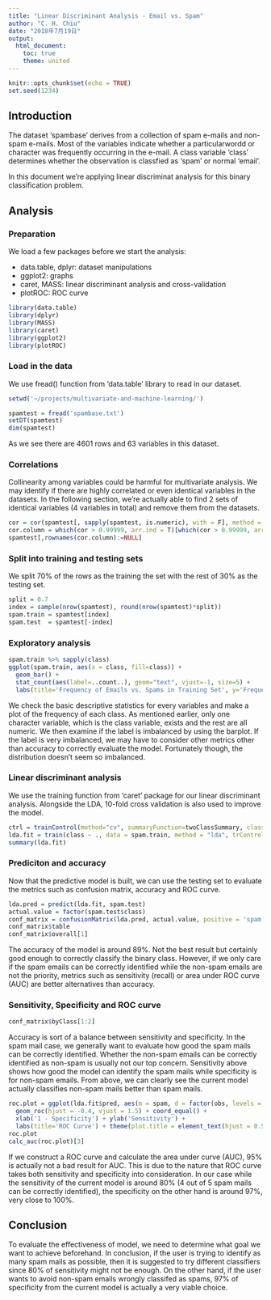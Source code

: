 ```yaml
---
title: "Linear Discriminant Analysis - Email vs. Spam"
author: "C. H. Chiu"
date: "2018年7月19日"
output: 
  html_document:
    toc: true
    theme: united
---
```


```r
knitr::opts_chunk$set(echo = TRUE)
set.seed(1234)
```

## Introduction
The dataset 'spambase' derives from a collection of spam e-mails and non-spam e-mails. Most of the variables indicate whether a particularwordd or character was frequently occurring in the e-mail. A class variable 'class' determines whether the observation is classfied as 'spam' or normal 'email'.

In this document we're applying linear discriminat analysis for this binary classification problem.

## Analysis
### Preparation
We load a few packages before we start the analysis:

* data.table, dplyr: dataset manipulations
* ggplot2: graphs
* caret, MASS: linear discriminant analysis and cross-validation
* plotROC: ROC curve
```r
library(data.table)
library(dplyr)
library(MASS)
library(caret)
library(ggplot2)
library(plotROC)
```

### Load in the data
We use fread() function from 'data.table' library to read in our dataset.
```r
setwd('~/projects/multivariate-and-machine-learning/')
```

```r
spamtest = fread('spambase.txt')
setDT(spamtest)
dim(spamtest)
```

As we see there are 4601 rows and 63 variables in this dataset.

### Correlations
Collinearity among variables could be harmful for multivariate analysis. We may identify if there are highly correlated or even identical variables in the datasets. In the following section, we're actually able to find 2 sets of identical variables (4 variables in total) and remove them from the datasets.
```r
cor = cor(spamtest[, sapply(spamtest, is.numeric), with = F], method = 'pearson')
cor.column = which(cor > 0.99999, arr.ind = T)[which(cor > 0.99999, arr.ind = T)[,1]!=which(cor > 0.99999, arr.ind = T)[,2],]
spamtest[,rownames(cor.column):=NULL]
```

### Split into training and testing sets
We split 70% of the rows as the training the set with the rest of 30% as the testing set.
```r
split = 0.7
index = sample(nrow(spamtest), round(nrow(spamtest)*split))
spam.train = spamtest[index]
spam.test  = spamtest[-index]
```

### Exploratory analysis
```r
spam.train %>% sapply(class)
ggplot(spam.train, aes(x = class, fill=class)) + 
  geom_bar() + 
  stat_count(aes(label=..count..), geom="text", vjust=-1, size=5) +
  labs(title='Frequency of Emails vs. Spams in Training Set', y='Frequency', x='Class') + ylim(c(0, 3200))
```

We check the basic descriptive statistics for every variables and make a plot of the frequency of each class. As mentioned earlier, only one character variable, which is the class variable, exists and the rest are all numeric. We then examine if the label is imbalanced by using the barplot. If the label is very imbalanced, we may have to consider other metrics other than accuracy to correctly evaluate the model. Fortunately though, the distribution doesn't seem so imbalanced.

### Linear discriminant analysis
We use the training function from 'caret' package for our linear discriminant analysis. Alongside the LDA, 10-fold cross validation is also used to improve the model. 
```r
ctrl = trainControl(method="cv", summaryFunction=twoClassSummary, classProbs=T, savePredictions = T)
lda.fit = train(class ~ ., data = spam.train, method = "lda", trControl = ctrl)
summary(lda.fit)
```

### Prediciton and accuracy
Now that the predictive model is built, we can use the testing set to evaluate the metrics such as confusion matrix, accuracy and ROC curve.
```r
lda.pred = predict(lda.fit, spam.test)
actual.value = factor(spam.test$class)
conf_matrix = confusionMatrix(lda.pred, actual.value, positive = 'spam')
conf_matrix$table
conf_matrix$overall[1]
```

The accuracy of the model is around 89%. Not the best result but certainly good enough to correctly classify the binary class. However, if we only care if the spam emails can be correctly identified while the non-spam emails are not the priority, metrics such as sensitivity (recall) or area under ROC curve (AUC) are better alternatives than accuracy.

### Sensitivity, Specificity and ROC curve
```r
conf_matrix$byClass[1:2]
```

Accuracy is sort of a balance between sensitivity and specificity. In the spam mail case, we generally want to evaluate how good the spam mails can be correctly identified. Whether the non-spam emails can be correctly identified as non-spam is usually not our top concern. Sensitivity above shows how good the model can identify the spam mails while specificity is for non-spam emails. From above, we can clearly see the current model actually classifies non-spam mails better than spam mails.

```r
roc.plot = ggplot(lda.fit$pred, aes(m = spam, d = factor(obs, levels = c('spam', 'email')) )) + 
  geom_roc(hjust = -0.4, vjust = 1.5) + coord_equal() + 
  xlab('1 - Specificity') + ylab('Sensitivity') + 
  labs(title='ROC Curve') + theme(plot.title = element_text(hjust = 0.5))
roc.plot
calc_auc(roc.plot)[3]
```
If we construct a ROC curve and calculate the area under curve (AUC), 95% is actually not a bad result for AUC. This is due to the nature that ROC curve takes both sensitivity and specificity into consideration. In our case while the sensitivity of the current model is around 80% (4 out of 5 spam mails can be correctly identified), the specificity on the other hand is around 97%, very close to 100%.

## Conclusion
To evaluate the effectiveness of model, we need to determine what goal we want to achieve beforehand. In conclusion, if the user is trying to identify as many spam mails as possible, then it is suggested to try different classifiers since 80% of sensitivity might not be enough. On the other hand, if the user wants to avoid non-spam emails wrongly classifed as spams, 97% of specificity from the current model is actually a very viable choice.


